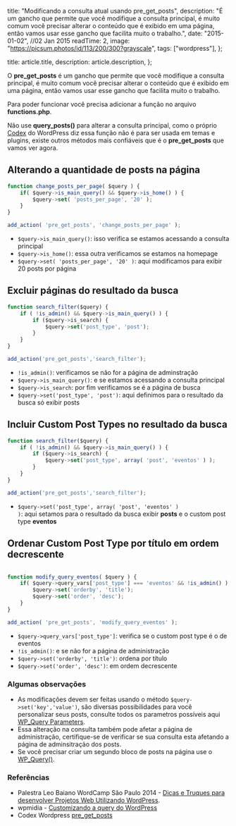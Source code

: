 
  title: "Modificando a consulta atual usando pre_get_posts",
  description:
    "É um gancho que permite que você modifique a consulta principal, é muito comum você precisar alterar o conteúdo que é exibido em uma página, então vamos usar esse gancho que facilita muito o trabalho.",
  date: "2015-01-02", //02 Jan 2015
  readTime: 2,
  image: "https://picsum.photos/id/113/200/300?grayscale",
  tags: ["wordpress"],
};

  title: article.title,
  description: article.description,
};


O **pre_get_posts** é um gancho que permite que você modifique a consulta principal, é muito comum você precisar alterar o conteúdo que é exibido em uma página, então vamos usar esse gancho que facilita muito o trabalho.

Para poder funcionar você precisa adicionar a função no arquivo **functions.php**.

Não use **query_posts()** para alterar a consulta principal, como o próprio [Codex](http://codex.wordpress.org/Function_Reference/query_posts) do WordPress diz essa função não é para ser usada em temas e plugins, existe outros métodos mais confiáveis que é o **pre_get_posts** que vamos ver agora.

## Alterando a quantidade de posts na página

```javascript
function change_posts_per_page( $query ) {
    if( $query->is_main_query() && $query->is_home() ) {
        $query->set( 'posts_per_page', '20' );
    }
}

add_action( 'pre_get_posts', 'change_posts_per_page' );

```

- <code>$query->is_main_query()</code>: isso verifica se estamos acessando a
  consulta principal
- <code>$query->is_home()</code>: essa outra verificamos se estamos na homepage
- <code>$query->set( 'posts_per_page', '20' )</code>: aqui modificamos para
  exibir 20 posts por página

## Excluir páginas do resultado da busca

```js
function search_filter($query) {
    if ( !is_admin() && $query->is_main_query() ) {
        if ($query->is_search) {
            $query->set('post_type', 'post');
        }
    }
}

add_action('pre_get_posts','search_filter');
```

- <code>!is_admin()</code>: verificamos se não for a página de adminstração
- <code>$query->is_main_query()</code>: e se estamos acessando a consulta
  principal
- <code>$query->is_search</code>: por fim verificamos se é a página de busca
- <code>$query->set('post_type', 'post')</code>: aqui definimos para o resultado
  da busca só exibir posts

## Incluir Custom Post Types no resultado da busca

```js
function search_filter($query) {
    if ( !is_admin() && $query->is_main_query() ) {
        if ($query->is_search) {
            $query->set('post_type', array( 'post', 'eventos' ) );
        }
    }
}

add_action('pre_get_posts','search_filter');
```

- <code>$query->set('post_type', array( 'post', 'eventos' ) )</code>: aqui
  setamos para o resultado da busca exibir <b>posts</b> e o custom post type <b>eventos</b>

## Ordenar Custom Post Type por título em ordem decrescente

```js

function modify_query_eventos( $query ) {
    if( $query->query_vars['post_type'] === 'eventos' && !is_admin() ) {
        $query->set('orderby', 'title');
        $query->set('order', 'desc');
    }
}

add_action( 'pre_get_posts', 'modify_query_eventos' );

```

- <code>$query->query_vars['post_type']</code>: verifica se o custom post type é
  o de eventos
- <code>!is_admin()</code>: e se não for a página de administração
- <code>$query->set('orderby', 'title')</code>: ordena por título
- <code>$query->set('order', 'desc')</code>: em ordem decrescente

### Algumas observações

- As modificações devem ser feitas usando o método <code>$query->set('key','value')</code>, são diversas possibilidades para você personalizar seus posts, consulte todos os parametros possíveis aqui <a href="http://codex.wordpress.org/Class_Reference/WP_Query#Parameters">WP_Query Parameters</a>.
- Essa alteração na consulta também pode afetar a página de administração, certifique-se de verificar se sua consulta esta afetando a página de adminsitração dos posts.
- Se você precisar criar um segundo bloco de posts na página use o <a href="http://codex.wordpress.org/Class_Reference/WP_Query">WP_Query()</a>.

### Referências

- Palestra Leo Baiano WordCamp São Paulo 2014 - <a href="http://pt.slideshare.net/leobaiano1/dicas-e-truques-para-desenvolver-projetos-web-utilizando-wordpress">Dicas e Truques para desenvolver Projetos Web Utilizando WordPress</a>.
- wpmidia - <a href="http://wpmidia.com.br/tutoriais/customizando-query-wordpress/">Customizando a query do WordPress</a>
- Codex Wordpress <a href="http://codex.wordpress.org/Plugin_API/Action_Reference/pre_get_posts">pre_get_posts</a>
